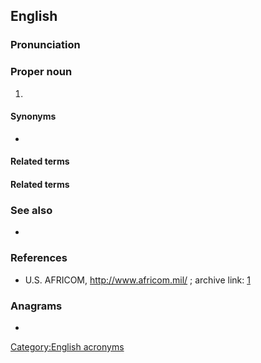 ==English==
{{wikipedia}}

===Pronunciation===
{{IPA|en|/ˈæf.ɹɪ.kɑm/}}

===Proper noun===
{{en-proper noun}}

# {{lb|en|US|military}} {{abbreviation of|en|[[Africa]] [[Command]]}}

====Synonyms====
* {{sense|U.S. military}} {{l|en|USAFRICOM}}

====Related terms====
====Related terms====
{{rel3|en|title=U.S. military|
|USAFRICOM
|USINDOPACOM
|INDOPACOM
|USPACOM
|PACOM
|USCENTCOM
|CENTCOM
|USEUCOM
|EUCOM
|USNORTHCOM
|NORTHCOM
|USSOUTHCOM
|SOUTHCOM
|USSPACECOM
|SPACECOM
}}

===See also===
* {{pedia|lang=en|United States Africa Command}}

===References===
<references/>
* U.S. AFRICOM, http://www.africom.mil/ ; archive link: [https://web.archive.org/web/20110211233933/http://www.africom.mil/]

===Anagrams===
* {{anagrams|en|a=acfimor|Formica|aciform|formica}}

[[Category:English acronyms]]